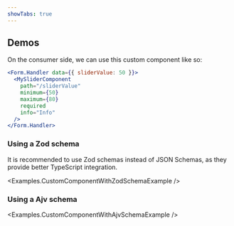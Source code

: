```yaml
---
showTabs: true
---
```



## Demos

On the consumer side, we can use this custom component like so:

```jsx
<Form.Handler data={{ sliderValue: 50 }}>
  <MySliderComponent
    path="/sliderValue"
    minimum={50}
    maximum={80}
    required
    info="Info"
  />
</Form.Handler>
```

### Using a Zod schema

It is recommended to use Zod schemas instead of JSON Schemas, as they provide better TypeScript integration.

<Examples.CustomComponentWithZodSchemaExample />

### Using a Ajv schema

<Examples.CustomComponentWithAjvSchemaExample />
